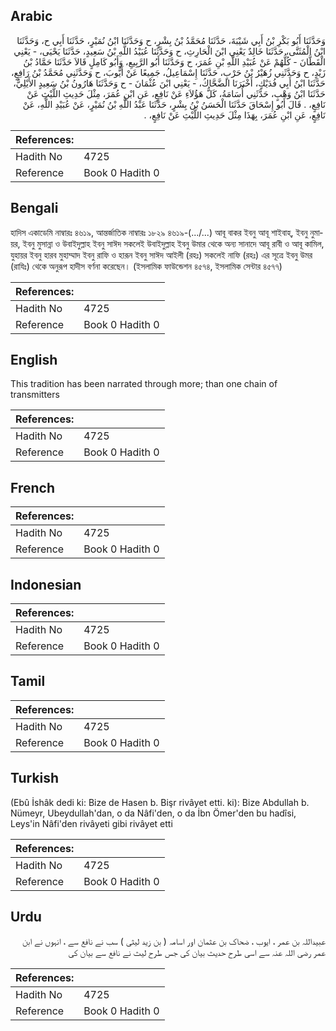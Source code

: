 ## Arabic


<div dir="rtl" lang="ar" style={{fontSize:'larger',backgroundColor:'#f8f9fa',padding:20}}>
وَحَدَّثَنَا أَبُو بَكْرِ بْنُ أَبِي شَيْبَةَ، حَدَّثَنَا مُحَمَّدُ بْنُ بِشْرٍ، ح وَحَدَّثَنَا ابْنُ نُمَيْرٍ، حَدَّثَنَا أَبِي ح، وَحَدَّثَنَا ابْنُ الْمُثَنَّى، حَدَّثَنَا خَالِدٌ يَعْنِي ابْنَ الْحَارِثِ، ح وَحَدَّثَنَا عُبَيْدُ اللَّهِ بْنُ سَعِيدٍ، حَدَّثَنَا يَحْيَى، - يَعْنِي الْقَطَّانَ - كُلُّهُمْ عَنْ عُبَيْدِ اللَّهِ بْنِ عُمَرَ، ح وَحَدَّثَنَا أَبُو الرَّبِيعِ، وَأَبُو كَامِلٍ قَالاَ حَدَّثَنَا حَمَّادُ بْنُ زَيْدٍ، ح وَحَدَّثَنِي زُهَيْرُ بْنُ حَرْبٍ، حَدَّثَنَا إِسْمَاعِيلُ، جَمِيعًا عَنْ أَيُّوبَ، ح وَحَدَّثَنِي مُحَمَّدُ بْنُ رَافِعٍ، حَدَّثَنَا ابْنُ أَبِي فُدَيْكٍ، أَخْبَرَنَا الضَّحَّاكُ، - يَعْنِي ابْنَ عُثْمَانَ - ح وَحَدَّثَنَا هَارُونُ بْنُ سَعِيدٍ الأَيْلِيُّ، حَدَّثَنَا ابْنُ وَهْبٍ، حَدَّثَنِي أُسَامَةُ، كَلُّ هَؤُلاَءِ عَنْ نَافِعٍ، عَنِ ابْنِ عُمَرَ، مِثْلَ حَدِيثِ اللَّيْثِ عَنْ نَافِعٍ، ‏.‏ قَالَ أَبُو إِسْحَاقَ حَدَّثَنَا الْحَسَنُ بْنُ بِشْرٍ، حَدَّثَنَا عَبْدُ اللَّهِ بْنُ نُمَيْرٍ، عَنْ عُبَيْدِ اللَّهِ، عَنْ نَافِعٍ، عَنِ ابْنِ عُمَرَ، بِهَذَا مِثْلَ حَدِيثِ اللَّيْثِ عَنْ نَافِعٍ، ‏.‏
</div>
<div style={{backgroundColor:'#f8f9fa',padding:20, marginBottom: 10}}><table> <thead> <tr> <th>References:</th> <th></th> </tr> </thead> <tbody><tr><td>Hadith No</td><td>4725</td></tr><tr><td>Reference</td><td>Book 0 Hadith 0</td></tr></tbody></table></div>

## Bengali


<div dir="ltr" lang="bn" style={{fontSize:'larger',backgroundColor:'#f8f9fa',padding:20}}>
হাদিস একাডেমি নাম্বারঃ ৪৬১৯, আন্তর্জাতিক নাম্বারঃ ১৮২৯ ৪৬১৯-(.../...) আবূ বাকর ইবনু আবূ শাইবাহ্, ইবনু নুমায়র, ইবনু মুসান্না ও উবাইদুল্লাহ ইবনু সাঈদ সকলেই উবাইদুল্লাহ ইবনু উমার থেকে অন্য সানাদে আবূ রাবী ও আবূ কামিল, যুহায়র ইবনু হারব মুহাম্মাদ ইবনু রাফি ও হারূন ইবনু সাঈদ আইলী (রহঃ) সকলেই নাফি (রহঃ) এর সূত্রে ইবনু উমর (রাযিঃ) থেকে অনুরূপ হাদীস বর্ণনা করেছেন। (ইসলামিক ফাউন্ডেশন ৪৫৭৪, ইসলামিক সেন্টার ৪৫৭৭)
</div>
<div style={{backgroundColor:'#f8f9fa',padding:20, marginBottom: 10}}><table> <thead> <tr> <th>References:</th> <th></th> </tr> </thead> <tbody><tr><td>Hadith No</td><td>4725</td></tr><tr><td>Reference</td><td>Book 0 Hadith 0</td></tr></tbody></table></div>

## English


<div dir="ltr" lang="en" style={{fontSize:'larger',backgroundColor:'#f8f9fa',padding:20}}>
This tradition has been narrated through more; than one chain of transmitters
</div>
<div style={{backgroundColor:'#f8f9fa',padding:20, marginBottom: 10}}><table> <thead> <tr> <th>References:</th> <th></th> </tr> </thead> <tbody><tr><td>Hadith No</td><td>4725</td></tr><tr><td>Reference</td><td>Book 0 Hadith 0</td></tr></tbody></table></div>

## French


<div dir="ltr" lang="fr" style={{fontSize:'larger',backgroundColor:'#f8f9fa',padding:20}}>

</div>
<div style={{backgroundColor:'#f8f9fa',padding:20, marginBottom: 10}}><table> <thead> <tr> <th>References:</th> <th></th> </tr> </thead> <tbody><tr><td>Hadith No</td><td>4725</td></tr><tr><td>Reference</td><td>Book 0 Hadith 0</td></tr></tbody></table></div>

## Indonesian


<div dir="ltr" lang="id" style={{fontSize:'larger',backgroundColor:'#f8f9fa',padding:20}}>

</div>
<div style={{backgroundColor:'#f8f9fa',padding:20, marginBottom: 10}}><table> <thead> <tr> <th>References:</th> <th></th> </tr> </thead> <tbody><tr><td>Hadith No</td><td>4725</td></tr><tr><td>Reference</td><td>Book 0 Hadith 0</td></tr></tbody></table></div>

## Tamil


<div dir="ltr" lang="ta" style={{fontSize:'larger',backgroundColor:'#f8f9fa',padding:20}}>

</div>
<div style={{backgroundColor:'#f8f9fa',padding:20, marginBottom: 10}}><table> <thead> <tr> <th>References:</th> <th></th> </tr> </thead> <tbody><tr><td>Hadith No</td><td>4725</td></tr><tr><td>Reference</td><td>Book 0 Hadith 0</td></tr></tbody></table></div>

## Turkish


<div dir="ltr" lang="tr" style={{fontSize:'larger',backgroundColor:'#f8f9fa',padding:20}}>
(Ebû İshâk dedi ki: Bize de Hasen b. Bişr rivâyet etti. ki): Bize Abdullah b. Nümeyr, Ubeydullah'dan, o da Nâfi'den, o da İbn Ömer'den bu hadîsi, Leys'in Nâfi'den rivâyeti gibi rivâyet etti
</div>
<div style={{backgroundColor:'#f8f9fa',padding:20, marginBottom: 10}}><table> <thead> <tr> <th>References:</th> <th></th> </tr> </thead> <tbody><tr><td>Hadith No</td><td>4725</td></tr><tr><td>Reference</td><td>Book 0 Hadith 0</td></tr></tbody></table></div>

## Urdu


<div dir="rtl" lang="ur" style={{fontSize:'larger',backgroundColor:'#f8f9fa',padding:20}}>
عبیداللہ بن عمر ، ایوب ، ضحاک بن عثمان اور اسامہ ( بن زید لیثی ) سب نے نافع سے ، انہوں نے ابن عمر رضی اللہ عنہ سے اسی طرح حدیث بیان کی جس طرح لیث نے نافع سے بیان کی
</div>
<div style={{backgroundColor:'#f8f9fa',padding:20, marginBottom: 10}}><table> <thead> <tr> <th>References:</th> <th></th> </tr> </thead> <tbody><tr><td>Hadith No</td><td>4725</td></tr><tr><td>Reference</td><td>Book 0 Hadith 0</td></tr></tbody></table></div>
